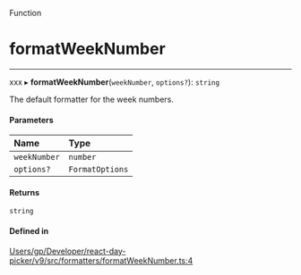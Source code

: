 <SectionTitle>Function</SectionTitle>

# formatWeekNumber

---

xxx
▸ **formatWeekNumber**(`weekNumber`, `options?`): `string`

The default formatter for the week numbers.

#### Parameters

| Name | Type |
| :------ | :------ |
| `weekNumber` | `number` |
| `options?` | `FormatOptions` |

#### Returns

`string`

#### Defined in

[Users/gp/Developer/react-day-picker/v9/src/formatters/formatWeekNumber.ts:4](https://github.com/gpbl/react-day-picker/blob/4d332a01b/src/formatters/formatWeekNumber.ts#L4)
